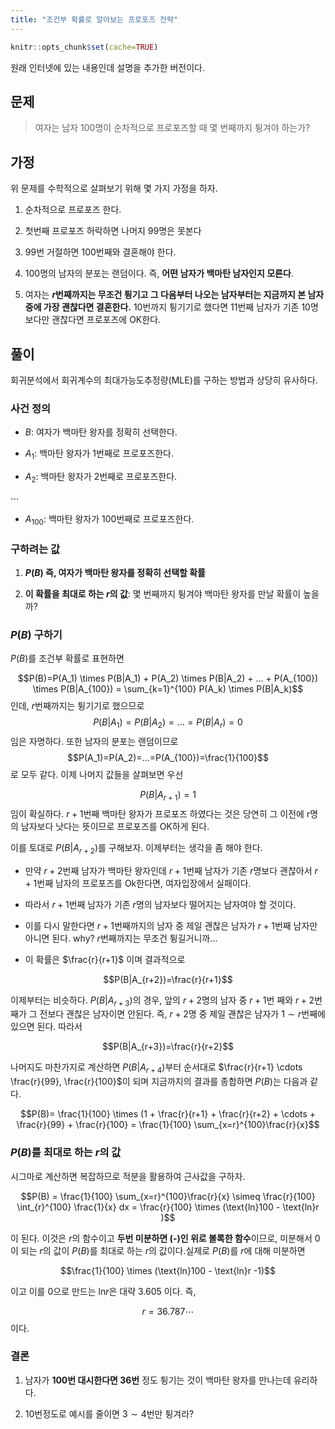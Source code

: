 ```yaml
---
title: "조건부 확률로 알아보는 프로포즈 전략"
---
```

```r
knitr::opts_chunk$set(cache=TRUE)
```
원래 인터넷에 있는 내용인데 설명을 추가한 버전이다. 


## 문제

> 여자는 남자 100명이 순차적으로 프로포즈할 때 몇 번째까지 튕겨야 하는가?


## 가정 
위 문제를 수학적으로 살펴보기 위해 몇 가지 가정을 하자. 


1. 순차적으로 프로포즈 한다. 


2. 첫번째 프로포즈 허락하면 나머지 99명은 못본다


3. 99번 거절하면 100번째와 결혼해야 한다.


4. 100명의 남자의 분포는 랜덤이다. 즉, **어떤 남자가 백마탄 남자인지 모른다**.


5. 여자는 **$r$번째까지는 무조건 튕기고 그 다음부터 나오는 남자부터는 지금까지 본 남자 중에 가장 괜찮다면 결혼한다.** 10번까지 튕기기로 했다면 11번째 남자가 기존 10명보다만 괜찮다면 프로포즈에 OK한다.
 
 

## 풀이 
회귀분석에서 회귀계수의 최대가능도추정량(MLE)를 구하는 방법과 상당히 유사하다.

### 사건 정의
* $B$: 여자가 백마탄 왕자를 정확히 선택한다.

* $A_1$: 백마탄 왕자가 1번째로 프로포즈한다.

* $A_2$: 백마탄 왕자가 2번째로 프로포즈한다.

$\cdots$
 
 
* $A_{100}$: 백마탄 왕자가 100번째로 프로포즈한다.


### 구하려는 값 

1. **$P(B)$ 즉, 여자가 백마탄 왕자를 정확히 선택할 확률**


2. **이 확률을 최대로 하는 $r$의 값**: 몇 번째까지 튕겨야 백마탄 왕자를 만날 확률이 높을까?


### $P(B)$ 구하기
$P(B)$를 조건부 확률로 표현하면

$$P(B)=P(A_1) \times P(B|A_1) + P(A_2) \times P(B|A_2) + ... + P(A_{100}) \times P(B|A_{100}) = \sum_{k=1}^{100} P(A_k) \times P(B|A_k)$$ 
인데, $r$번째까지는 튕기기로 했으므로
$$P(B|A_1)=P(B|A_2)=...=P(B|A_r)=0$$ 
임은 자명하다. 또한 남자의 분포는 랜덤이므로 
$$P(A_1)=P(A_2)=...=P(A_{100})=\frac{1}{100}$$ 
로 모두 같다. 이제 나머지 값들을 살펴보면 우선

$$P(B|A_{r+1})= 1$$
임이 확실하다. $r+1$번째 백마탄 왕자가 프로포즈 하였다는 것은 당연히 그 이전에 r명의 남자보다 낫다는 뜻이므로 프로포즈를 OK하게 된다. 


이를 토대로 $P(B|A_{r+2})$를 구해보자. 이제부터는 생각을 좀 해야 한다.


* 만약 $r+2$번째 남자가 백마탄 왕자인데 $r+1$번째 남자가 기존 $r$명보다 괜찮아서 $r+1$번째 남자의 프로포즈를 Ok한다면, 여자입장에서 실패이다.


* 따라서 $r+1$번째 남자가 기존 $r$명의 남자보다 떨어지는 남자여야 할 것이다.


* 이를 다시 말한다면 $r+1$번째까지의 남자 중 제일 괜찮은 남자가 $r+1$번째 남자만 아니면 된다. why? $r$번째까지는 무조건 튕길거니까$\dots$  


* 이 확률은 $\frac{r}{r+1}$ 이며 결과적으로 

$$P(B|A_{r+2})=\frac{r}{r+1}$$


이제부터는 비슷하다. $P(B|A_{r+3})$의 경우, 앞의 $r+2$명의 남자 중 $r+1$번 째와 $r+2$번 째가 그 전보다 괜찮은 남자이면 안된다. 즉, $r+2$명 중 제일 괜찮은 남자가 $1 \sim r$번째에 있으면 된다. 따라서

$$P(B|A_{r+3})=\frac{r}{r+2}$$


나머지도 마찬가지로 계산하면 $P(B|A_{r+4})$부터 순서대로 $\frac{r}{r+1} \cdots \frac{r}{99}, \frac{r}{100}$이 되며 지금까지의 결과를 종합하면 $P(B)$는 다음과 같다.  

$$P(B)= \frac{1}{100} \times (1 + \frac{r}{r+1} + \frac{r}{r+2} + \cdots + \frac{r}{99} + \frac{r}{100} = \frac{1}{100} \sum_{x=r}^{100}\frac{r}{x}$$



### $P(B)$를 최대로 하는 $r$의 값 

시그마로 계산하면 복잡하므로 적분을 활용하여 근사값을 구하자.


$$P(B) = \frac{1}{100} \sum_{x=r}^{100}\frac{r}{x} \simeq \frac{r}{100} \int_{r}^{100} \frac{1}{x} dx = \frac{r}{100} \times (\text{ln}100 - \text{ln}r )$$
 
이 된다. 이것은 $r$의 함수이고 **두번 미분하면 (-)인 위로 볼록한 함수**이므로, 미분해서 $0$이 되는 $r$의 값이 $P(B)$를 최대로 하는 $r$의 값이다.실제로 $P(B)$를 $r$에 대해 미분하면 

$$\frac{1}{100} \times (\text{ln}100 - \text{ln}r -1)$$ 

이고 이를 $0$으로 만드는 $\text{ln}r$은 대략 $3.605$ 이다. 즉, 

$$r=36.787\cdots$$ 
이다. 


### 결론 
1. 남자가 **100번 대시한다면 36번** 정도 튕기는 것이 백마탄 왕자를 만나는데 유리하다. 


2. 10번정도로 예시를 줄이면 $3 \sim 4$번만 튕겨라?


